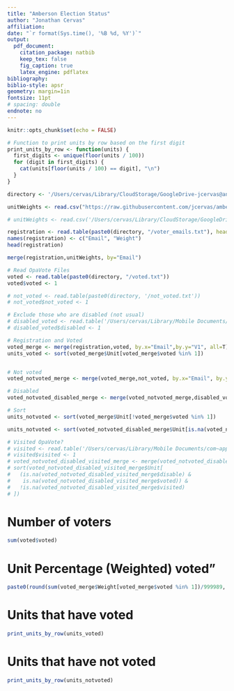 ```yaml
---
title: "Amberson Election Status"
author: "Jonathan Cervas"
affiliation: 
date: "`r format(Sys.time(), '%B %d, %Y')`"
output: 
  pdf_document:
    citation_package: natbib
    keep_tex: false
    fig_caption: true
    latex_engine: pdflatex
bibliography: 
biblio-style: apsr
geometry: margin=1in
fontsize: 11pt
# spacing: double
endnote: no
---
```


```r
knitr::opts_chunk$set(echo = FALSE)
```

```r
# Function to print units by row based on the first digit
print_units_by_row <- function(units) {
  first_digits <- unique(floor(units / 100))
  for (digit in first_digits) {
    cat(units[floor(units / 100) == digit], "\n")
  }
}
```

```r
directory <- '/Users/cervas/Library/CloudStorage/GoogleDrive-jcervas@andrew.cmu.edu/My Drive/GitHub/amberson/Elections/2024/2024-12-15'

unitWeights <- read.csv("https://raw.githubusercontent.com/jcervas/amberson/refs/heads/main/Elections/unit-weights.csv?token=GHSAT0AAAAAAC4KUAW2YVGVENQTVHQYYKZ4Z3JY2HA")

# unitWeights <- read.csv('/Users/cervas/Library/CloudStorage/GoogleDrive-jcervas@andrew.cmu.edu/My Drive/GitHub/amberson/Elections/amberson-emails.csv')
```

```r
registration <- read.table(paste0(directory, "/voter_emails.txt"), header=F, sep=",")
names(registration) <- c("Email", "Weight")
head(registration)

merge(registration,unitWeights, by="Email")
```

```r
# Read OpaVote Files
voted <- read.table(paste0(directory, "/voted.txt"))
voted$voted <- 1

# not_voted <- read.table(paste0(directory, '/not_voted.txt'))
# not_voted$not_voted <- 1

# Exclude those who are disabled (not usual)
# disabled_voted <- read.table('/Users/cervas/Library/Mobile Documents/com~apple~CloudDocs/Downloads/disabled.txt')
# disabled_voted$disabled <- 1
```

```r
# Registration and Voted
voted_merge <- merge(registration,voted, by.x="Email",by.y="V1", all=T)
units_voted <- sort(voted_merge$Unit[voted_merge$voted %in% 1])


# Not voted
voted_notvoted_merge <- merge(voted_merge,not_voted, by.x="Email", by.y="V1", all=T)

# Disabled
voted_notvoted_disabled_merge <- merge(voted_notvoted_merge,disabled_voted, by.x="Email", by.y="V1", all.x=T)

# Sort
units_notvoted <- sort(voted_merge$Unit[!voted_merge$voted %in% 1])

units_notvoted <- sort(voted_notvoted_disabled_merge$Unit[is.na(voted_notvoted_disabled_merge$disable) & is.na(voted_notvoted_disabled_merge$voted)])

# Visited OpaVote?
# visited <- read.table('/Users/cervas/Library/Mobile Documents/com~apple~CloudDocs/Downloads/visited.txt')
# visited$visited <- 1
# voted_notvoted_disabled_visited_merge <- merge(voted_notvoted_disabled_merge,visited, by.x="Email", by.y="V1", all.x=T)
# sort(voted_notvoted_disabled_visited_merge$Unit[
#   (is.na(voted_notvoted_disabled_visited_merge$disable) & 
#    is.na(voted_notvoted_disabled_visited_merge$voted)) & 
#   !is.na(voted_notvoted_disabled_visited_merge$visited)
# ])

```

# Number of voters
```r
sum(voted$voted)
```

# Unit Percentage (Weighted) voted"
```r
paste0(round(sum(voted_merge$Weight[voted_merge$voted %in% 1])/999989, d=3) * 100, "%")
```

# Units that have voted
```r
print_units_by_row(units_voted)
```

# Units that have not voted
```r
print_units_by_row(units_notvoted)
```







